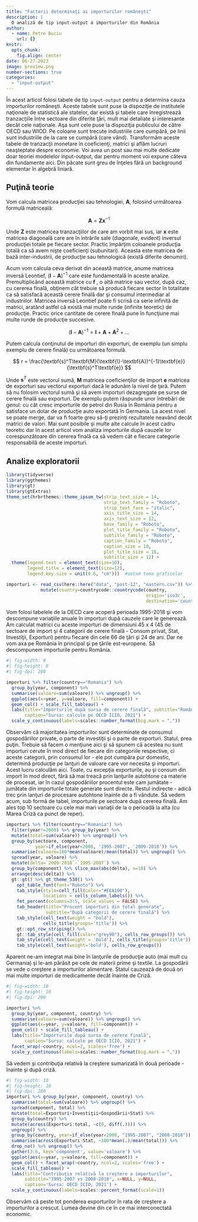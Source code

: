 ```yaml
---
title: "Factorii determinaţi ai importurilor româneşti"
description: |
  O analiză de tip input-output a importurilor din România
author:
  - name: Petre Buciu
    url: {}
knitr: 
  opts_chunk:
    fig.align: center
date: 06-27-2023
image: preview.png
number-sections: true
categories:
  - "input-output"
---
```


În acest articol folosi tabele de tip `input-output` pentru a determina cauza importurilor româneşti. Aceste tabele sunt puse la dispoziţie de institutele naţionale de statistică ale statelor, dar există şi tabele care înregistrează tranzacţiile între sectoare din diferite ţări, mult mai detaliate şi interesante decât cele naţionale. Aşa sunt cele puse la dispoziţia publicului de către OECD sau WIOD. Pe coloane sunt trecute industriile care cumpără, pe linii sunt industriile de la care se cumpără (care vând). Transformăm aceste tabele de tranzacţii monetare în coeficienţi, matrici şi aflăm lucruri neaşteptate despre economie. Voi avea un post sau mai multe dedicate doar teoriei modelelor input-output, dar pentru moment voi expune câteva din fundamente aici. Din păcate sunt greu de înţeles fără un background elementar în algebră liniară.

## Puţină teorie

Vom calcula matricea producţiei sau tehnologiei, $\textbf{A}$, folosind următoarea formulă matriceală:

$$
\textbf{A} = \textbf{Z}\textbf{x}^{-1}
$$

Unde $\textbf{Z}$ este matricea tranzacţiilor de care am vorbit mai sus, iar $\textbf{x}$ este matricea diagonală care are în intrările sale (diagonale, evident) inversul producţiei totale pe fiecare sector. Practic împărţim coloanele producţia totală ca să avem nişte coeficienţi (subunitari). Aceasta este matricea de bază inter-industrii, de producţie sau tehnologică (există diferite denumiri).

Acum vom calcula ceva derivat din această matrice, anume matricea inversă Leontief, $(\textbf{I}-\textbf{A})^{-1}$ care este fundamentală în aceste analize. Premultiplicând această matrice cu $\textbf{f}$ , o altă matrice sau vector, după caz, cu cererea finală, obţinem cât trebuie să producă fiecare sector în totalitate ca să satisfacă această cerere finală dar şi consumul intermediar al industriilor. Matricea inversă Leontief poate fi scrisă ca serie infinită de matrici, aratând astfel că există mai multe runde (infinite teoretic) de producţie. Practic orice cantitate de cerere finală pune în funcţiune mai multe runde de producţie succesive.

$$
(\textbf{I}-\textbf{A})^{-1} = \textbf{I} + \textbf{A} + \textbf{A}^2 + …
$$

Putem calcula conţinutul de importuri din exporturi, de exemplu (un simplu exemplu de cerere finală) cu următoarea formulă.

$$
r = \frac{\textbf{s}^T\textbf{M}(\textbf{I}-\textbf{A})^{-1}\textbf{e}}{\textbf{s}^T\textbf{e}}
$$

Unde $\textbf{s}^T$ este vectorul sumă, $\textbf{M}$ matricea coeficienţilor de import $\textbf{e}$ matricea de exporturi sau vectorul exporturi dacă le adunăm la nivel de ţară. Putem să nu folosim vectorul sumă şi să avem importuri dezagregate pe surse de cerere finală sau exporturi. De exemplu putem răspunde unor întrebări de genul: cu cât cresc importurile de petrol din Rusia în România pentru a satisface un dolar de producţie auto exportată în Germania. La acest nivel se poate merge, dar va fi foarte greu să-ţi prezinţi rezultatele neavând decât matrici de valori. Mai sunt posibile şi multe alte calcule în acest cadru teoretic dar în acest articol vom analiza importurile după cauzele lor corespunzătoare din cererea finală ca să vedem cât e fiecare categorie responsabilă de aceste importuri.

## Analize exploratorii

```r
library(tidyverse)
library(ggthemes)
library(gt)
library(gtExtras)
theme_set(hrbrthemes::theme_ipsum_tw(strip_text_size = 14, 
                                     strip_text_family = "Roboto",
                                     strip_text_face = "italic",
                                     axis_title_size = 14,
                                     axis_text_size = 12,
                                     base_family = "Roboto",
                                     plot_title_family = "Roboto",
                                     subtitle_family = "Roboto",
                                     caption_family = "Roboto", 
                                     caption_size = 10,
                                     plot_title_size = 16,
                                     subtitle_size = 12) +
  theme(legend.text = element_text(size=10), 
        legend.title = element_text(size=12),
        legend.key.size = unit(0.6, "cm")))  #setam tema graficelor 

importuri <- read_csv(here::here("data", "post-12", "eastern.csv")) %>%
             mutate(country=countrycode::countrycode(country, 
                                                     origin='iso3c', 
                                                     destination='country.name'))

```

Vom folosi tabelele de la OECD care acoperă perioada 1995-2018 şi vom descompune variaţiile anuale în importuri după cauzele care le generează. Am calculat matrici cu aceste importuri de dimensiuni 45 x 4 (45 de sectoare de import şi 4 categorii de cerere finală - Consum privat, Stat, Investiţii, Exporturi) pentru fiecare din cele 66 de ţări şi 24 de ani. Dar ne vom axa pe România în principal şi pe ţările est-europene. Să descompunem importurile pentru România.

```r
#| fig-width: 8
#| fig-height: 6
#| fig-dpi: 200

importuri %>% filter(country=="Romania") %>% 
  group_by(year, component) %>%
  summarise(valoare=sum(valoare)) %>% ungroup() %>%
  ggplot(aes(x=year, y=valoare, fill=component)) + 
  geom_col() + scale_fill_tableau() +
  labs(title="Importurile după sursa de cerere finală", subtitle="România", 
       caption="Sursa: calcule pe OECD ICIO, 2021") +
  scale_y_continuous(labels=scales::number_format(big.mark = ","))

```

Observăm că majoritatea importurilor sunt determinate de consumul gospodăriilor private, o parte de investiţii şi o parte de exporturi. Statul, prea puţin. Trebuie să facem o menţiune aici şi să spunem că acestea nu sunt importuri cerute în mod direct de fiecare din categoriile respective, ci aceste categorii, prin consumul lor - ele pot cumpăra pur domestic, determină producţie pe lanţuri de valoare care vor necesita şi importuri. Acest lucru calculăm aici. Toate, cu excepţia exporturile, au şi consum din import în mod direct, fără să mai treacă prin lanţurile autohtone ca materie de procesat, iar în cazul gospodăriilor procentul este cam jumătate - jumătate din importurile totale generate sunt directe. Restul indirecte - adică trec prin lanţuri de procesare autohtone înainte de a fi vândute. Să vedem acum, sub formă de tabel, importurile pe sectoare după cererea finală. Am ales top 10 sectoare cu cele mai mari variaţii de la o perioadă la alta (cu Marea Criză ca punct de reper).

```r
importuri %>% filter(country=="Romania") %>% 
  filter(year!=2008) %>% group_by(year) %>% 
  mutate(total=sum(valoare)) %>% ungroup() %>%
  group_by(sectoare, component,
           year=if_else(year<2008, '1995-2007', '2009-2018')) %>% 
  summarise(valoare=100*mean(valoare)/mean(total)) %>% ungroup() %>% 
  spread(year, valoare) %>% 
  mutate(delta=`2009-2018`-`1995-2007`) %>% 
  group_by(component) %>% slice_max(abs(delta), n=10) %>% 
  arrange(desc(delta)) %>%
  gt::gt() %>% gt_theme_538() %>% 
    opt_table_font(font="Roboto") %>%
    tab_style(style=cell_fill(color="#EEA100"), 
              locations = cells_column_labels()) %>% 
    fmt_percent(columns=3:5, scale_values = FALSE) %>% 
    tab_header(title="Procent importuri din total generate", 
               subtitle="După categorii de cerere finală") %>% 
    tab_style(cell_text(weight = "bold"), 
              cells_title(groups='title')) %>% 
    gt::opt_row_striping() %>% 
    gt::tab_style(cell_fill(color="grey90"), cells_row_groups()) %>%
    tab_style(cell_text(weight = 'bold'), cells_title(groups='title')) %>%
    tab_style(cell_text(weight='bold'), cells_row_groups())
```

Aparent ne-am integrat mai bine în lanţurile de producţie auto (mai mult cu Germania) şi le-am părăsit pe cele de materii prime şi textile. La gospodării se vede o creştere a importurilor alimentare. Statul cauzează de două ori mai multe importuri de medicamente decât înainte de Criză.

```r
#| fig-width: 10
#| fig-height: 10
#| fig-dpi: 200

importuri %>% 
  group_by(year, component, country) %>%
  summarise(valoare=sum(valoare)) %>% ungroup() %>%
  ggplot(aes(x=year, y=valoare, fill=component)) + 
  geom_col() + scale_fill_tableau() +
  labs(title="Importurile după sursa de cerere finală", 
       caption="Sursa: calcule pe OECD ICIO, 2021") +
  facet_wrap(~country, ncol=2, scales='free') +
  scale_y_continuous(labels=scales::number_format(big.mark = ","))
```

Să vedem şi contribuţia relativă la creştere sumarizată în două perioade - înainte şi după criză.

```r
#| fig-width: 10
#| fig-height: 10
#| fig-dpi: 200
importuri %>% group_by(year, component, country) %>% 
  summarise(total=sum(valoare)) %>% ungroup() %>% 
  spread(component, total) %>% 
  mutate(total=Exporturi+Investiţii+Gospodării+Stat) %>% 
  group_by(country) %>% 
  mutate(across(Exporturi:total, ~c(0, diff(.)))) %>% 
  ungroup() %>% 
  group_by(country, year=if_else(year<2008, "1995-2007", "2008-2018")) %>%
  summarise(across(Exporturi:Stat, ~100*mean(.)/mean(total))) %>% 
  drop_na() %>% ungroup() %>% 
  gather(3:6, key='component', value='valoare') %>% 
  ggplot(aes(x=year, y=valoare, fill=component)) + 
  geom_col() + facet_wrap(~country, ncol=2, scales='free') + 
  scale_fill_tableau() + 
  labs(title="Contribuţia relativă la creştere a importurilor", 
       subtitle="1995-2007 vs 2008-2018", x=NULL, y=NULL, 
       caption='Sursa: OECD ICIO, 2021') + 
  scale_y_continuous(labels=scales::percent_format(scale=1))
```

Observăm că peste tot ponderea exporturilor în rata de creştere a importurilor a crescut. Lumea devine din ce în ce mai interconectată economic.
